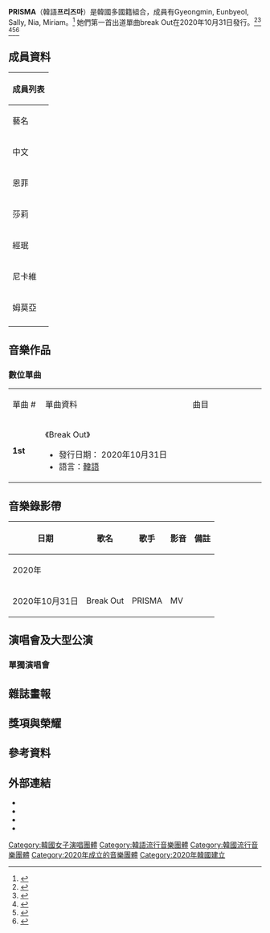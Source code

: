 {{About|韓國多國籍組合|同名的義大利太空船|PRISMA (太空船)}}
'''PRISMA'''（韓語'''프리즈마'''）是韓國多國籍組合，成員有Gyeongmin, Eunbyeol, Sally,  Nia, Miriam。<ref>{{Cite news |url=http://m.koreatimes.co.kr/pages/article.amp.asp?newsIdx=295312 |title=Multinational K-pop girl group PRISMA to debut next month |author=Dong Sun-hwa |date=2021-01-03 |work=Korea Times |accessdate=2021-01-03 |language=en |archive-date=2020-10-09 |archive-url=https://web.archive.org/web/20201009023726/http://m.koreatimes.co.kr/pages/article.amp.asp?newsIdx=295312 |dead-url=no }}</ref>
她們第一首出道單曲break Out在2020年10月31日發行。<ref>{{Cite news|url=https://www.bandwagon.asia/articles/unionwave-entertainment-prisma-on-being-a-multicultural-k-pop-group-training-for-their-debut-and-their-growing-global-fanbase|title=New girl group PRISMA on being a multicultural K-pop group, training for their debut, and their growing global fanbase|accessdate=2021-01-16|archive-date=2021-01-21|archive-url=https://web.archive.org/web/20210121212834/https://www.bandwagon.asia/articles/unionwave-entertainment-prisma-on-being-a-multicultural-k-pop-group-training-for-their-debut-and-their-growing-global-fanbase|dead-url=no}}</ref><ref>{{Cite news|url=https://www.koreaboo.com/news/kpop-group-prisma-debut-next-month-2-european-members/|title=K-Pop agency UnionWave Entertainment has announced that their new group, PRISMA, is set to debut next month. The twist? PRISMA has two non-Asian members, both from Europe. Founded in Switzerland in 2018, UnionWave Entertainment was formed with the aim to create a “deep cultural link between Europe and Asia“. After launching their first brand in Seoul this February, the company announced that they would be debuting a multinational five-member group with stars from Asian and European backgrounds.|accessdate=2021-01-16|archive-date=2020-11-01|archive-url=https://web.archive.org/web/20201101023135/https://www.koreaboo.com/news/kpop-group-prisma-debut-next-month-2-european-members/|dead-url=no}}</ref>
<ref>{{Cite news|url=https://www.hallyuidol.com/group/km6neCvjEfi1h1pyjc6q|title=PRISMA (프리스마) is a South Korean kpop girl group under the label UnionWave Entertainment. The group members are: Gyeongming, Nia, Eubyeol, Sally, and Miriam. They are expected to debut in October 2020.|accessdate=2021-01-16|archive-date=2021-01-21|archive-url=https://web.archive.org/web/20210121222404/https://www.hallyuidol.com/group/km6neCvjEfi1h1pyjc6q|dead-url=no}}</ref><ref>{{Cite news|url=https://cultura-coreana.it/2020-11-prisma-gruppo-kpop-internazionale/|title=Finalmente PRISMA il gruppo Kpop internazionale femminile della UnionWave Entertainment ha pubblicato il singolo BREAKOUT.|accessdate=2021-01-16|archive-date=2021-01-21|archive-url=https://web.archive.org/web/20210121024501/https://cultura-coreana.it/2020-11-prisma-gruppo-kpop-internazionale/|dead-url=no}}</ref><ref>{{Cite news|url=https://www.bloglabanana.com/2020/09/prisma-debut-unionwave.html|title=¡Un nuevo debut ha llegado! Las chicas de PRISMA se presentan ante todos nosotros, y tenemos una gran noticias... ¡una de sus integrantes es española!PRISMA realiza su debut con BREAKOUT. Un trabajo con un increíble sonido y que llega con mucha energía gracias a su compañía Unionwave Entertainment.|accessdate=2021-01-16|archive-date=2020-11-01|archive-url=https://web.archive.org/web/20201101063728/https://www.bloglabanana.com/2020/09/prisma-debut-unionwave.html|dead-url=no}}</ref>
{{藝人
| 姓名 = PRISMA
| 類型 = 組合
| 圖片 = 
| 圖片簡介 = 
| 圖片尺寸 = 350px
| 外文名 = 프리즈마
| 國籍 = {{KOR}}<br/> {{USA}}<br/>{{ITA}}<br/>{{SPN}}<br/>
| 語言 = [[韓語|韓語]]、[[英語|英語]]、[[義大利語|義大利語]]、[[西班牙語|西班牙語]]、
| 音樂類型 = [[韓國流行音樂|K-pop]]
| 職業 = 藝人
| 出道地點 = {{KOR}}
| 出道作 = 
| 出道日期 = 2020年10月31日
| 活躍年代 = 2020年10月31日至2021年
| 經紀公司 = union wave entertainment 
| 網站 = http://unionwaventertainment.com
| 現任成員 = Gyeongmin,Najung,Nia, Sally,Eunbyeol
| 過往成員 = 
| 相關團體 = 
}}

== 成員資料 ==
{| class=wikitable style="text-align:center" 
! colspan="10"  |成員列表
|- 
! colspan=3 |藝名
! colspan=3 |本名
! rowspan=2 |出生日期<br>出生地
! rowspan=2 |隊內擔當
|-
! 中文
! 韓文
! 羅馬拼音
! 中文
! 韓文
! 羅馬拼音
|-
|恩菲  || 은별  || Eunbyeol
| 尹恩菲|| 현은별 || Hyun Eunbyeol  
|{{birth date and age|1998|2|6}}<br>{{KOR}}
|主唱，說唱, 主舞
|-
|莎莉  || 샐리  || Sally
| 劉莎莉|| 조경민 || Sally lao  
|{{birth date and age|1998|4|28}}<br>{{KOR}}
|說唱
|-
|經珉  || 경민  || Gyeongmin
|曹經珉|| 조경민 || Cho Gyeongmin  
|{{birth date and age|2000|5|10}}<br>{{KOR}}
|隊長
|-
|尼卡維  || 케이브  || Lacave
|丹尼拉 •尼卡維|| 다니엘라 라 케이브 || Daniela Lacave
|{{birth date and age|2002|1|15}}<br>{{KOR}}
|主舞,門面
|-
|姆莫亞  || 암루카  || Lucca
| 米妮亞 • 姆莫亞|| 미리암루카|| Miriam Lucca
|{{birth date and age|2003|11|27}}<br>{{KOR}}
|副唱, 忙內
|-
|}

== 音樂作品 ==
=== 數位單曲 ===
{|class="wikitable" style="text-align:center;"
|- style="background:#FF79BC" style="font-weight:bold;" 
|width="75px"| 單曲 #
|width="500px"| 單曲資料
|width="250px"| 曲目
|- bgcolor="#f2f2f2"
| '''1st'''
|align="left"|《Break Out》
* 發行日期： 2020年10月31日
* 語言：[[韓語|韓語]]
|align="left" style="font-size: 85%;"|
{{hidden|曲目|
# '''Break Out'''
}}
|}

== 音樂錄影帶 ==
{| class="wikitable" 
!日期!!歌名!!歌手!!影音!!備註
|-
!colspan="5"|2020年
|-
| 2020年10月31日
| Break Out
| PRISMA
| MV
|
|}
== 演唱會及大型公演 ==
=== 單獨演唱會 ===

==雜誌畫報==

== 獎項與榮耀 ==

== 參考資料 ==
{{reflist}}

== 外部連結 ==
* {{Twitter|UnionWaveEnt}}
* {{Instagram|prismalive}}
* {{Facebook|unionwaventertainment
}}
* {{Youtube|channel=UCktNjyMDqmJr7Eo1Tt5O00g}}

[[Category:韓國女子演唱團體|Category:韓國女子演唱團體]]
[[Category:韓語流行音樂團體|Category:韓語流行音樂團體]]
[[Category:韓國流行音樂團體|Category:韓國流行音樂團體]]
[[Category:2020年成立的音樂團體|Category:2020年成立的音樂團體]]
[[Category:2020年韓國建立|Category:2020年韓國建立]]